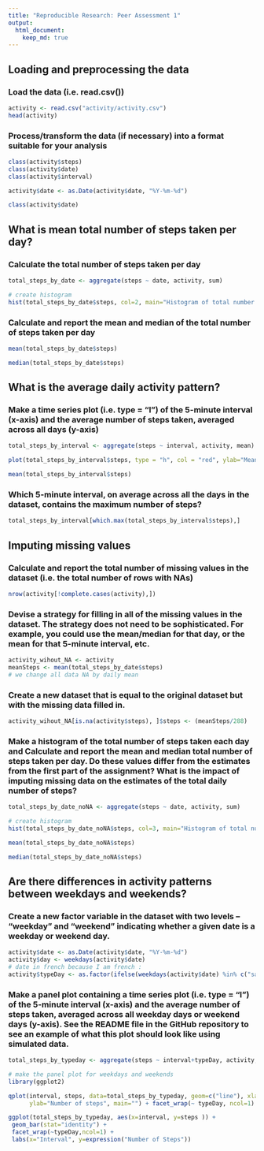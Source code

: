 ```yaml
---
title: "Reproducible Research: Peer Assessment 1"
output: 
  html_document:
    keep_md: true
---
```


## Loading and preprocessing the data

### Load the data (i.e. read.csv())

```r
activity <- read.csv("activity/activity.csv")
head(activity)
```

### Process/transform the data (if necessary) into a format suitable for your analysis

```r
class(activity$steps)
class(activity$date)
class(activity$interval)

activity$date <- as.Date(activity$date, "%Y-%m-%d")

class(activity$date)

```

## What is mean total number of steps taken per day?

### Calculate the total number of steps taken per day

```r
total_steps_by_date <- aggregate(steps ~ date, activity, sum)

# create histogram
hist(total_steps_by_date$steps, col=2, main="Histogram of total number of steps in a day",xlab="")
```

### Calculate and report the mean and median of the total number of steps taken per day

```r
mean(total_steps_by_date$steps)

median(total_steps_by_date$steps)
```

## What is the average daily activity pattern?


### Make a time series plot (i.e. type = "l") of the 5-minute interval (x-axis) and the average number of steps taken, averaged across all days (y-axis)

```r
total_steps_by_interval <- aggregate(steps ~ interval, activity, mean)

plot(total_steps_by_interval$steps, type = "h", col = "red", ylab="Mean", xlab="Interval" )

mean(total_steps_by_interval$steps)
```

### Which 5-minute interval, on average across all the days in the dataset, contains the maximum number of steps?

```r
total_steps_by_interval[which.max(total_steps_by_interval$steps),]
```

## Imputing missing values

### Calculate and report the total number of missing values in the dataset (i.e. the total number of rows with NAs)

```r
nrow(activity[!complete.cases(activity),])
```

### Devise a strategy for filling in all of the missing values in the dataset. The strategy does not need to be sophisticated. For example, you could use the mean/median for that day, or the mean for that 5-minute interval, etc.

```r
activity_wihout_NA <- activity
meanSteps <- mean(total_steps_by_date$steps) 
# we change all data NA by daily mean
```

### Create a new dataset that is equal to the original dataset but with the missing data filled in.

```r
activity_wihout_NA[is.na(activity$steps), ]$steps <- (meanSteps/288) 
```

### Make a histogram of the total number of steps taken each day and Calculate and report the mean and median total number of steps taken per day. Do these values differ from the estimates from the first part of the assignment? What is the impact of imputing missing data on the estimates of the total daily number of steps?

```r
total_steps_by_date_noNA <- aggregate(steps ~ date, activity, sum)

# create histogram
hist(total_steps_by_date_noNA$steps, col=3, main="Histogram of total number of steps in a day",xlab="")

mean(total_steps_by_date_noNA$steps)

median(total_steps_by_date_noNA$steps)

```

## Are there differences in activity patterns between weekdays and weekends?

### Create a new factor variable in the dataset with two levels – “weekday” and “weekend” indicating whether a given date is a weekday or weekend day.

```r
activity$date <- as.Date(activity$date, "%Y-%m-%d")
activity$day <- weekdays(activity$date)
# date in french because I am french :
activity$typeDay <- as.factor(ifelse(weekdays(activity$date) %in% c("samedi", "dimanche"), "weekend", "weekday"))
```

### Make a panel plot containing a time series plot (i.e. type = "l") of the 5-minute interval (x-axis) and the average number of steps taken, averaged across all weekday days or weekend days (y-axis). See the README file in the GitHub repository to see an example of what this plot should look like using simulated data.

```r
total_steps_by_typeday <- aggregate(steps ~ interval+typeDay, activity, mean)

# make the panel plot for weekdays and weekends
library(ggplot2)

qplot(interval, steps, data=total_steps_by_typeday, geom=c("line"), xlab="Interval", 
      ylab="Number of steps", main="") + facet_wrap(~ typeDay, ncol=1)

ggplot(total_steps_by_typeday, aes(x=interval, y=steps )) + 
 geom_bar(stat="identity") + 
 facet_wrap(~typeDay,ncol=1) + 
 labs(x="Interval", y=expression("Number of Steps"))

```